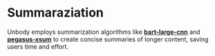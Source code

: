 # Summaraziation
Unbody employs summarization algorithms like **[bart-large-cnn](https://huggingface.co/facebook/bart-large-cnn)** and **[pegasus-xsum](https://huggingface.co/google/pegasus-xsum)** to create concise summaries of longer content, saving users time and effort.
